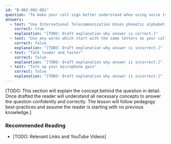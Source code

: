 ```yaml
---
id: "B-002-002-001"
question: "To make your call sign better understood when using voice transmissions, what should you do?"
answers:
  - text: "Use International Telecommunication Union phonetic alphabet code words to spell letters in your call sign"
    correct: true
    explanation: "[TODO: Draft explanation why answer is correct.]"
  - text: "Use any words which start with the same letters as your call sign for each letter of your call"
    correct: false
    explanation: "[TODO: Draft explanation why answer is incorrect.]"
  - text: "Talk louder and faster"
    correct: false
    explanation: "[TODO: Draft explanation why answer is incorrect.]"
  - text: "Turn up your microphone gain"
    correct: false
    explanation: "[TODO: Draft explanation why answer is incorrect.]"
---
```


[TODO: This section will explain the concept behind the question in detail. Once drafted the reader will understand all necessary concepts to answer the question confidently and correctly. The lesson will follow pedagogy best-practices and assume the reader is starting with no previous knowledge.]

### Recommended Reading

- [TODO: Relevant Links and YouTube Videos]
